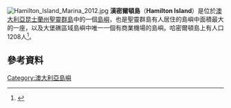{{expand|time=2017-12-19T08:49:36+00:00}}
[[File:Hamilton_Island_Marina_2012.jpg|thumb]]
'''漢密爾頓島'''（'''Hamilton Island'''）是位於[[澳大利亞|澳大利亞]][[昆士蘭州|昆士蘭州]][[聖靈群島|聖靈群島]]中的一個[[島嶼|島嶼]]，也是聖靈群島有人居住的島嶼中面積最大的一座，以及大堡礁區域島嶼中唯一一個有商業機場的島嶼。哈密爾頓島上有人口1208人<ref name="census11">{{Census 2011 AUS|id=UCL315040 |name=Hamilton Island (Urban Centre/Locality) |access-date=17 May 2014 |quick=on}}</ref>。
==參考資料==
{{reflist}}
[[Category:澳大利亞島嶼|Category:澳大利亞島嶼]]